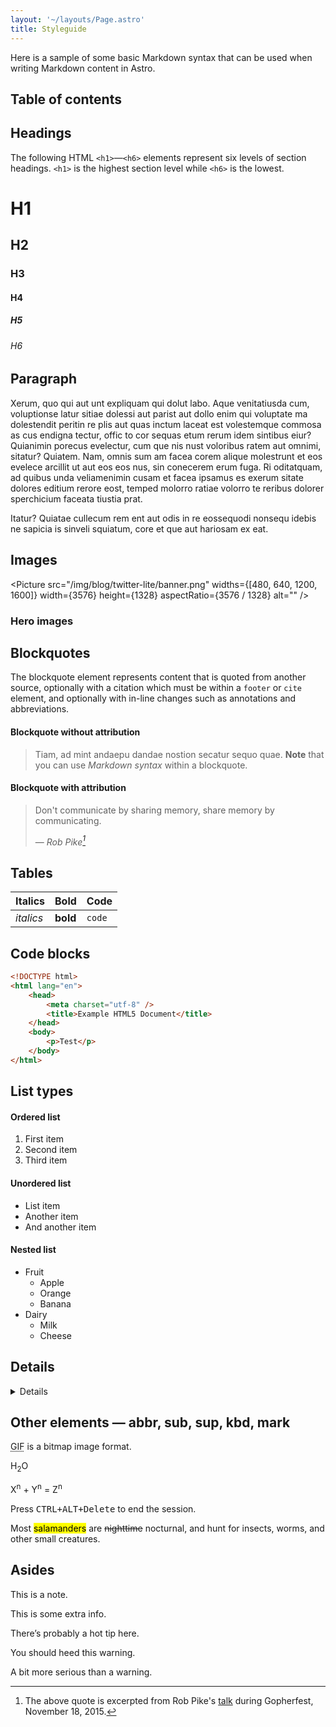```yaml
---
layout: '~/layouts/Page.astro'
title: Styleguide
---
```



<PageInfo file="/src/pages/styleguide.mdx" pubDate="2022-10-11" />

Here is a sample of some basic Markdown syntax that can be used when writing Markdown content in Astro.

<aside class="prose-base mx-4 mb-4 max-w-[50%] rounded-xl bg-slate-200 px-4 py-1 text-slate-900 dark:bg-slate-800 sm:float-right sm:ml-8 sm:mr-0 md:-mr-32">
	<h2 class="!mt-4">Table of contents</h2>
	<TocList
		headings={[
			{ text: 'Headings', slug: 'headings', depth: 0 },
			{ text: 'Paragraph', slug: 'paragraph', depth: 0 },
			{ text: 'Images', slug: 'images', depth: 0 },
			{ text: 'Blockquotes', slug: 'blockquotes', depth: 0 },
			{ text: 'Tables', slug: 'tables', depth: 0 },
			{ text: 'Code blocks', slug: 'code-blocks', depth: 0 },
			{ text: 'List Types', slug: 'list-types', depth: 0 },
			{ text: 'Other elements', slug: 'other-elements--abbr-sub-sup-kbd-mark', depth: 0 },
			{ text: 'Asides', slug: 'asides', depth: 0 },
		]}
	/>
</aside>

## Headings

The following HTML `<h1>`—`<h6>` elements represent six levels of section headings. `<h1>` is the highest section level while `<h6>` is the lowest.

# H1

## H2

### H3

#### H4

##### H5

###### H6

## Paragraph

Xerum, quo qui aut unt expliquam qui dolut labo. Aque venitatiusda cum, voluptionse latur sitiae dolessi aut parist aut dollo enim qui voluptate ma dolestendit peritin re plis aut quas inctum laceat est volestemque commosa as cus endigna tectur, offic to cor sequas etum rerum idem sintibus eiur? Quianimin porecus evelectur, cum que nis nust voloribus ratem aut omnimi, sitatur? Quiatem. Nam, omnis sum am facea corem alique molestrunt et eos evelece arcillit ut aut eos eos nus, sin conecerem erum fuga. Ri oditatquam, ad quibus unda veliamenimin cusam et facea ipsamus es exerum sitate dolores editium rerore eost, temped molorro ratiae volorro te reribus dolorer sperchicium faceata tiustia prat.

Itatur? Quiatae cullecum rem ent aut odis in re eossequodi nonsequ idebis ne sapicia is sinveli squiatum, core et que aut hariosam ex eat.

## Images

<Picture
	src="/img/blog/twitter-lite/banner.png"
	widths={[480, 640, 1200, 1600]}
	width={3576}
	height={1328}
	aspectRatio={3576 / 1328}
	alt=""
/>

### Hero images

<div class="lg:bustout">
	<Picture
		src="/img/blog/twitter-lite/banner.png"
		class="!mt-0 w-full max-w-none"
		widths={[480, 640, 1200, 1600]}
		width={3576}
		height={1328}
		aspectRatio={3576 / 1328}
		alt=""
	/>
</div>

## Blockquotes

The blockquote element represents content that is quoted from another source, optionally with a citation which must be within a `footer` or `cite` element, and optionally with in-line changes such as annotations and abbreviations.

#### Blockquote without attribution

> Tiam, ad mint andaepu dandae nostion secatur sequo quae.
> **Note** that you can use _Markdown syntax_ within a blockquote.

#### Blockquote with attribution

> Don't communicate by sharing memory, share memory by communicating.
>
> — <cite>Rob Pike[^1]</cite>

[^1]: The above quote is excerpted from Rob Pike's [talk](https://www.youtube.com/watch?v=PAAkCSZUG1c) during Gopherfest, November 18, 2015.

## Tables

| Italics   | Bold     | Code   |
| --------- | -------- | ------ |
| _italics_ | **bold** | `code` |

## Code blocks

```html
<!DOCTYPE html>
<html lang="en">
	<head>
		<meta charset="utf-8" />
		<title>Example HTML5 Document</title>
	</head>
	<body>
		<p>Test</p>
	</body>
</html>
```

## List types

#### Ordered list

1. First item
2. Second item
3. Third item

#### Unordered list

- List item
- Another item
- And another item

#### Nested list

- Fruit
  - Apple
  - Orange
  - Banana
- Dairy
  - Milk
  - Cheese

## Details

<Details title="This is the summary">

Here's some other content.

</Details>

## Other elements — abbr, sub, sup, kbd, mark

<abbr title="Graphics Interchange Format">GIF</abbr> is a bitmap image format.

H<sub>2</sub>O

X<sup>n</sup> + Y<sup>n</sup> = Z<sup>n</sup>

Press <kbd><kbd>CTRL</kbd>+<kbd>ALT</kbd>+<kbd>Delete</kbd></kbd> to end the session.

Most <mark>salamanders</mark> are <del>nighttime</del> nocturnal, and hunt for insects, worms, and other small creatures.

## Asides

<Aside type="note">

This is a note.

</Aside>

<Aside type="info">

This is some extra info.

</Aside>

<Aside type="tip">

There’s probably a hot tip here.

</Aside>

<Aside type="warning">

You should heed this warning.

</Aside>

<Aside type="danger">

A bit more serious than a warning.

</Aside>
